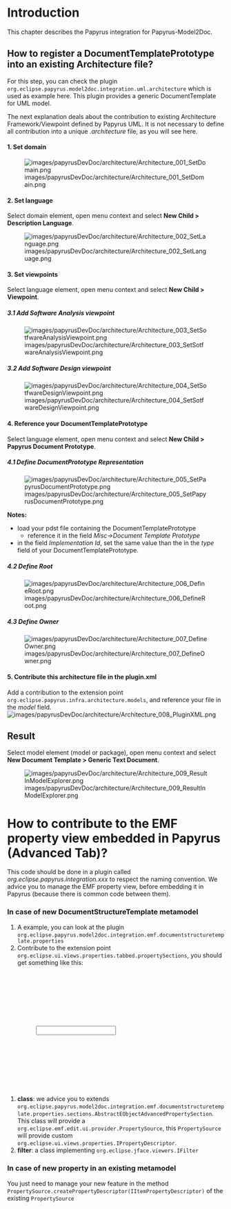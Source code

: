 =Introduction=
This chapter describes the Papyrus integration for Papyrus-Model2Doc.

==How to register a DocumentTemplatePrototype into an existing Architecture file?==
For this step, you can check the plugin <code>org.eclipse.papyrus.model2doc.integration.uml.architecture</code> which is used as example here.
This plugin provides a generic DocumentTemplate for UML model.

The next explanation deals about the contribution to existing Architecture Framework/Viewpoint defined by Papyrus UML. It is not necessary to define all contribution into a unique ''.architecture'' file, as you will see here. 

====1. Set domain====
[[Image:images/papyrusDevDoc/architecture/Architecture_001_SetDomain.png]]

====2. Set language====
Select domain element, open menu context and select '''New Child > Description Language'''.

[[Image:images/papyrusDevDoc/architecture/Architecture_002_SetLanguage.png]]
====3. Set viewpoints====
Select language element, open menu context and select '''New Child > Viewpoint'''.

=====3.1 Add Software Analysis viewpoint=====
[[Image:images/papyrusDevDoc/architecture/Architecture_003_SetSotfwareAnalysisViewpoint.png]]

=====3.2 Add Software Design viewpoint=====
[[Image:images/papyrusDevDoc/architecture/Architecture_004_SetSotfwareDesignViewpoint.png]] 

====4. Reference your DocumentTemplatePrototype====
Select language element, open menu context and select '''New Child > Papyrus Document Prototype'''.
=====4.1 Define DocumentPrototype Representation=====
[[Image:images/papyrusDevDoc/architecture/Architecture_005_SetPapyrusDocumentPrototype.png]] 

'''Notes:'''
* load your pdst file containing the DocumentTemplatePrototype
** reference it in the field ''Misc->Document Template Prototype''
* in the field ''Implementation Id'', set the same value than the in the ''type'' field of your DocumentTemplatePrototype.

=====4.2 Define Root=====
[[Image:images/papyrusDevDoc/architecture/Architecture_006_DefineRoot.png]] 

=====4.3 Define Owner=====
[[Image:images/papyrusDevDoc/architecture/Architecture_007_DefineOwner.png]] 

====5. Contribute this architecture file in the plugin.xml====
Add a contribution to the extension point <code>org.eclipse.papyrus.infra.architecture.models</code>, and reference your file in the ''model'' field.
[[Image:images/papyrusDevDoc/architecture/Architecture_008_PluginXML.png]] 


==Result==
Select model element (model or package), open menu context and select '''New Document Template > Generic Text Document'''.

[[Image:images/papyrusDevDoc/architecture/Architecture_009_ResultInModelExplorer.png]] 


=How to contribute to the EMF property view embedded in Papyrus (Advanced Tab)?=
This code should be done in a plugin called ''org.eclipse.papyrus.integration.xxx'' to respect the naming convention. 
We advice you to manage the EMF property view, before embedding it in Papyrus (because there is common code between them). 
===In case of new DocumentStructureTemplate metamodel===
#A example, you can look at the plugin <code>org.eclipse.papyrus.model2doc.integration.emf.documentstructuretemplate.properties</code>
#Contribute to the extension point <code>org.eclipse.ui.views.properties.tabbed.propertySections</code>, you should get something like this:<code>
   <extension
         point="org.eclipse.ui.views.properties.tabbed.propertySections">
      <propertySections
            contributorId="TreeOutlinePage">
         <propertySection
               class="org.eclipse.papyrus.model2doc.integration.emf.documentstructuretemplate.properties.internal.DocumentStructureTemplatePropertySection"
               filter="org.eclipse.papyrus.model2doc.integration.emf.documentstructuretemplate.properties.internal.DocumentStructureTemplatePackageSectionFilter"
               id="org.eclipse.papyrus.model2doc.emf.documentstructuretemplate.properties.propertySection1"
               tab="advanced">
            <input
                  type="java.lang.Object">
            </input>
         </propertySection>
      </propertySections>
   </extension>
</code>
#'''class''': we advice you to extends <code>org.eclipse.papyrus.model2doc.integration.emf.documentstructuretemplate.properties.sections.AbstractEObjectAdvancedPropertySection</code>. This class will provide a <code>org.eclipse.emf.edit.ui.provider.PropertySource</code>, this <code>PropertySource</code> will provide custom <code>org.eclipse.ui.views.properties.IPropertyDescriptor</code>.
#'''filter''': a class implementing <code>org.eclipse.jface.viewers.IFilter</code> 

===In case of new property in an existing metamodel===
You just need to manage your new feature in the method <code>PropertySource.createPropertyDescriptor(IItemPropertyDescriptor)</code> of the existing <code>PropertySource</code>

